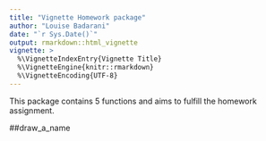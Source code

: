 ```yaml
---
title: "Vignette Homework package"
author: "Louise Badarani"
date: "`r Sys.Date()`"
output: rmarkdown::html_vignette
vignette: >
  %\VignetteIndexEntry{Vignette Title}
  %\VignetteEngine{knitr::rmarkdown}
  %\VignetteEncoding{UTF-8}
---
```


This package contains 5 functions and aims to fulfill the homework assignment.

##draw_a_name

